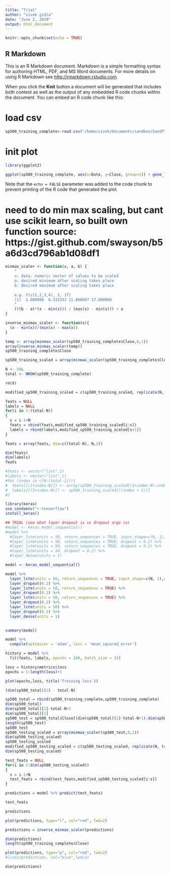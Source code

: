 ```yaml
---
title: "Trial"
author: "vivek gidla"
date: "June 2, 2019"
output: html_document
---
```


```r
knitr::opts_chunk$set(echo = TRUE)
```

## R Markdown

This is an R Markdown document. Markdown is a simple formatting syntax for authoring HTML, PDF, and MS Word documents. For more details on using R Markdown see <http://rmarkdown.rstudio.com>.

When you click the **Knit** button a document will be generated that includes both content as well as the output of any embedded R code chunks within the document. You can embed an R code chunk like this:

# load csv
```r
sp500_training_complete<-read.csv("/home/vivek/Documents/sandbox/SandPTrial/S-PTrial/GSPC.csv")
```


# init plot
```r
library(ggplot2)
```

```r
ggplot(sp500_training_complete, aes(x=Date, y=Close, group=1)) + geom_line()
```

Note that the `echo = FALSE` parameter was added to the code chunk to prevent printing of the R code that generated the plot.


# need to do min max scaling, but cant use scikit learn, so built own function source: https://gist.github.com/swayson/b5a6d3cd796ab1d08df1

```r
minmax_scaler <- function(x, a, b) {
    "
    x: data. numeric vector of values to be scaled
    a: desired minimum after scaling takes place
    b: desired maximum after scaling takes place
    
    e.g. f(c(1,2,3,4), 1, 17)
    [1]  1.000000  6.333333 11.666667 17.000000
    "
    (((b - a)*(x - min(x))) / (max(x) - min(x))) + a
}
```

```r
inverse_minmax_scaler <- function(x){
  (x - min(x))/(min(x) - max(x))
}
```

```r
temp <- array(minmax_scaler(sp500_training_complete$Close,0,1))
array(inverse_minmax_scaler(temp))
sp500_training_complete$Close
```



```r
sp500_training_scaled = array(minmax_scaler(sp500_training_complete$Close,0,1))
```


```r
N <- 50L
total <- NROW(sp500_training_complete)
```

```r
rm(X)
```


```r
modified_sp500_training_scaled = c(sp500_training_scaled, replicate(N, tail(sp500_training_scaled, 1)))
```

```r
feats = NULL
labels = NULL
for(i in 1:(total-N))
{
  s = i-1+N
  feats = rbind(feats,modified_sp500_training_scaled[i:s])
  labels = rbind(labels,modified_sp500_training_scaled[s+1])
}

```

```r
feats = array(feats, dim=c((total-N), N,1))
```

```r
dim(feats)
dim(labels)
feats
```


```r
#feats <- vector("list",1)
#labels <- vector("list",1)
#for (index in c(N:(total-1))){
#  feats[[(1+index-N)]] <- array(sp500_training_scaled[(1+index-N):index])
#  labels[[(1+index-N)]] <- sp500_training_scaled[[(index + 1)]]
#}
```

```r
library(keras)
use_condaenv("r-tensorflow")
install_keras()
```


```r
## TRIAL (see what layer dropout is vs dropout args is)
#model <- keras_model_sequential()
#model %>%
  #layer_lstm(units = 50, return_sequences = TRUE, input_shape=c(N, 1),unroll=FALSE, dropout = 0.2) %>%
  #layer_lstm(units = 50, return_sequences = TRUE, dropout = 0.2) %>%
  #layer_lstm(units = 50, return_sequences = TRUE, dropout = 0.2) %>%
  #layer_lstm(units = 50, dropout = 0.2) %>%
  #layer_dense(units = 1)

```


```r
model <- keras_model_sequential()
```

```r
model %>%
  layer_lstm(units = 50, return_sequences = TRUE, input_shape=c(N, 1),unroll=FALSE) %>%
  layer_dropout(0.2) %>%
  layer_lstm(units = 50, return_sequences = TRUE) %>%
  layer_dropout(0.2) %>%
  layer_lstm(units = 50, return_sequences = TRUE) %>%
  layer_dropout(0.2) %>%
  layer_lstm(units = 50) %>%
  layer_dropout(0.2) %>%
  layer_dense(units = 1)
  
```


```r
summary(model)
```


```r
model %>%
  compile(optimizer = 'adam', loss = 'mean_squared_error')
```


```r
history = model %>%
  fit(feats, labels, epochs = 100, batch_size = 32)
```



```r
loss = history$metrics$loss
epochs = 1:length(loss)+1
```


```r
plot(epochs,loss, title('Training loss'))
```


```r
(dim(sp500_total)[1] - total-N)
```


```r
sp500_total = rbind(sp500_training_complete,sp500_training_complete)
dim(sp500_total)
dim(sp500_total)[1]-total-N+1
dim(sp500_total)[1]
sp500_test = sp500_total$Close[(dim(sp500_total)[1]-total-N+1):dim(sp500_total)[1]]
length(sp500_test)
sp500_test
sp500_testing_scaled = array(minmax_scaler(sp500_test,0,1))
dim(sp500_testing_scaled)
sp500_testing_scaled
modified_sp500_testing_scaled = c(sp500_testing_scaled, replicate(N, tail(sp500_testing_scaled, 1)))
dim(sp500_testing_scaled)
```


```r
test_feats = NULL
for(i in 1:dim(sp500_testing_scaled))
{
  s = i-1+N
  test_feats = rbind(test_feats,modified_sp500_testing_scaled[i:s])
}

```



```r
predictions = model %>% predict(test_feats)
```


```r
test_feats
```



```r
predictions

plot(predictions, type="l", col="red", lwd=2)
```



```r
predictions = inverse_minmax_scaler(predictions)

dim(predictions)
length(sp500_training_complete$Close)
```



```r
plot(predictions, type="p", col="red", lwd=2)
#lines(predictions, col="blue",lwd=2)
```


```r
dim(predictions)
```


































